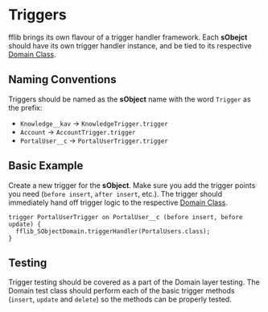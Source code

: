 # Triggers

fflib brings its own flavour of a trigger handler framework. Each **sObejct** should have its own trigger handler instance, and be tied to its respective [Domain Class](/docs/domain-layer).

## Naming Conventions

Triggers should be named as the **sObject** name with the word `Trigger` as the prefix:

- `Knowledge__kav` → `KnowledgeTrigger.trigger`
- `Account` → `AccountTrigger.trigger`
- `PortalUser__c` → `PortalUserTrigger.trigger`

## Basic Example

Create a new trigger for the **sObject**. Make sure you add the trigger points you need (`before insert`, `after insert`, etc.). The trigger should immediately hand off trigger logic to the respective [Domain Class](/docs/domain-layer).

```apex
trigger PortalUserTrigger on PortalUser__c (before insert, before update) {
  fflib_SObjectDomain.triggerHandler(PortalUsers.class);
}
```

## Testing

Trigger testing should be covered as a part of the Domain layer testing. The Domain test class should perform each of the basic trigger methods (`insert`, `update` and `delete`) so the methods can be properly tested.